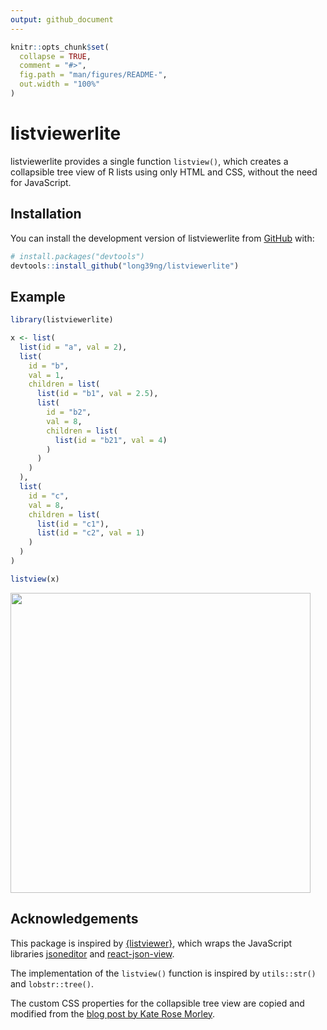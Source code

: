 ```yaml
---
output: github_document
---
```


<!-- README.md is generated from README.Rmd. Please edit that file -->

```r
knitr::opts_chunk$set(
  collapse = TRUE,
  comment = "#>",
  fig.path = "man/figures/README-",
  out.width = "100%"
)
```

# listviewerlite

<!-- badges: start -->
<!-- badges: end -->

listviewerlite provides a single function `listview()`, which creates a collapsible tree view of R lists using only HTML and CSS, without the need for JavaScript.

## Installation

You can install the development version of listviewerlite from [GitHub](https://github.com/) with:

``` r
# install.packages("devtools")
devtools::install_github("long39ng/listviewerlite")
```

## Example

``` r
library(listviewerlite)

x <- list(
  list(id = "a", val = 2),
  list(
    id = "b",
    val = 1,
    children = list(
      list(id = "b1", val = 2.5),
      list(
        id = "b2",
        val = 8,
        children = list(
          list(id = "b21", val = 4)
        )
      )
    )
  ),
  list(
    id = "c",
    val = 8,
    children = list(
      list(id = "c1"),
      list(id = "c2", val = 1)
    )
  )
)

listview(x)
```

![](man/figures/preview.gif){width=480px}

## Acknowledgements

This package is inspired by [{listviewer}](https://github.com/timelyportfolio/listviewer), which wraps the JavaScript libraries [jsoneditor](https://github.com/josdejong/jsoneditor) and [react-json-view](https://github.com/mac-s-g/react-json-view).

The implementation of the `listview()` function is inspired by `utils::str()` and `lobstr::tree()`.

The custom CSS properties for the collapsible tree view are copied and modified from the [blog post by Kate Rose Morley](https://iamkate.com/code/tree-views/).
